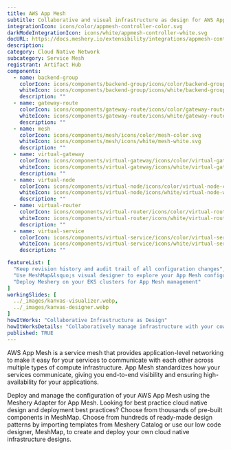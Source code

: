 ---
title: AWS App Mesh
subtitle: Collaborative and visual infrastructure as design for AWS App Mesh
integrationIcon: icons/color/appmesh-controller-color.svg
darkModeIntegrationIcon: icons/white/appmesh-controller-white.svg
docURL: https://docs.meshery.io/extensibility/integrations/appmesh-controller
description: 
category: Cloud Native Network
subcategory: Service Mesh
registrant: Artifact Hub
components:
  - name: backend-group
    colorIcon: icons/components/backend-group/icons/color/backend-group-color.svg
    whiteIcon: icons/components/backend-group/icons/white/backend-group-white.svg
    description: ""
  - name: gateway-route
    colorIcon: icons/components/gateway-route/icons/color/gateway-route-color.svg
    whiteIcon: icons/components/gateway-route/icons/white/gateway-route-white.svg
    description: ""
  - name: mesh
    colorIcon: icons/components/mesh/icons/color/mesh-color.svg
    whiteIcon: icons/components/mesh/icons/white/mesh-white.svg
    description: ""
  - name: virtual-gateway
    colorIcon: icons/components/virtual-gateway/icons/color/virtual-gateway-color.svg
    whiteIcon: icons/components/virtual-gateway/icons/white/virtual-gateway-white.svg
    description: ""
  - name: virtual-node
    colorIcon: icons/components/virtual-node/icons/color/virtual-node-color.svg
    whiteIcon: icons/components/virtual-node/icons/white/virtual-node-white.svg
    description: ""
  - name: virtual-router
    colorIcon: icons/components/virtual-router/icons/color/virtual-router-color.svg
    whiteIcon: icons/components/virtual-router/icons/white/virtual-router-white.svg
    description: ""
  - name: virtual-service
    colorIcon: icons/components/virtual-service/icons/color/virtual-service-color.svg
    whiteIcon: icons/components/virtual-service/icons/white/virtual-service-white.svg
    description: ""

featureList: [
  "Keep revision history and audit trail of all configuration changes",
  "Use MeshMap&lsquo;s visual designer to explore your App Mesh configuration",
  "Deploy Meshery on your EKS clusters for App Mesh management"
]
workingSlides: [
  ../_images/kanvas-visualizer.webp,
  ../_images/kanvas-designer.webp
]
howItWorks: "Collaborative Infrastructure as Design"
howItWorksDetails: "Collaboratively manage infrastructure with your coworkers synchronously sharing the same designs."
published: TRUE
---
<p>
AWS App Mesh is a service mesh that provides application-level networking to make it easy for your services to communicate with each other across multiple types of compute infrastructure. App Mesh standardizes how your services communicate, giving you end-to-end visibility and ensuring high-availability for your applications.
</p>
<p>
    Deploy and manage the configuration of your AWS App Mesh using the Meshery Adapter for App Mesh. Looking for best practice cloud native design and deployment best practices? Choose from thousands of pre-built components in MeshMap. Choose from hundreds of ready-made design patterns by importing templates from Meshery Catalog or use our low code designer, MeshMap, to create and deploy your own cloud native infrastructure designs.
</p>
